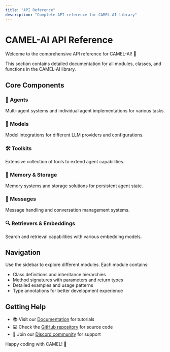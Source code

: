 ```yaml
---
title: "API Reference"
description: "Complete API reference for CAMEL-AI library"
---
```


# CAMEL-AI API Reference

Welcome to the comprehensive API reference for CAMEL-AI! 🐪

This section contains detailed documentation for all modules, classes, and functions in the CAMEL-AI library.

## Core Components

### 🤖 Agents
Multi-agent systems and individual agent implementations for various tasks.

### 🧠 Models  
Model integrations for different LLM providers and configurations.

### 🛠️ Toolkits
Extensive collection of tools to extend agent capabilities.

### 💾 Memory & Storage
Memory systems and storage solutions for persistent agent state.

### 📨 Messages
Message handling and conversation management systems.

### 🔍 Retrievers & Embeddings
Search and retrieval capabilities with various embedding models.

## Navigation

Use the sidebar to explore different modules. Each module contains:
- Class definitions and inheritance hierarchies
- Method signatures with parameters and return types
- Detailed examples and usage patterns
- Type annotations for better development experience

## Getting Help

- 📚 Visit our [Documentation](/get_started/installation) for tutorials
- 💻 Check the [GitHub repository](https://github.com/camel-ai/camel) for source code
- 💬 Join our [Discord community](https://discord.com/invite/CNcNpquyDc) for support

Happy coding with CAMEL! 🚀 